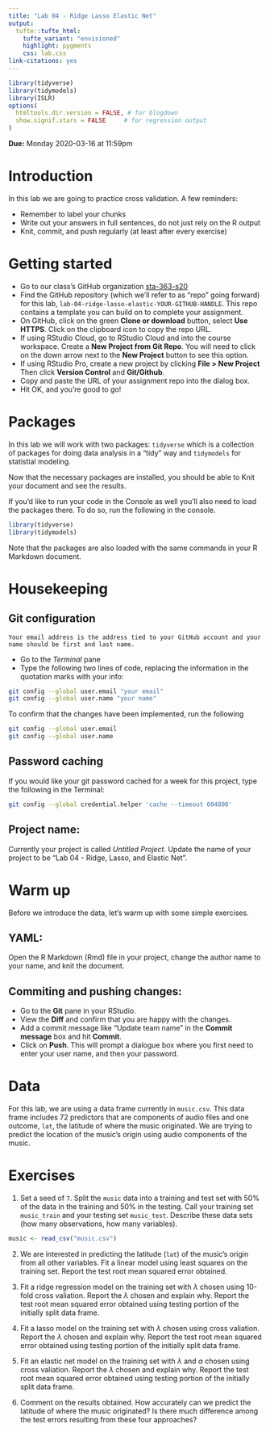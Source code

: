 ```yaml
---
title: "Lab 04 - Ridge Lasso Elastic Net"
output: 
  tufte::tufte_html:
    tufte_variant: "envisioned"
    highlight: pygments
    css: lab.css
link-citations: yes
---
```


```r
library(tidyverse)
library(tidymodels)
library(ISLR)
options(
  htmltools.dir.version = FALSE, # for blogdown
  show.signif.stars = FALSE     # for regression output
)
```

**Due:** Monday 2020-03-16 at 11:59pm

# Introduction

In this lab we are going to practice cross validation. A few reminders:

* Remember to label your chunks
* Write out your answers in full sentences, do not just rely on the R output
* Knit, commit, and push regularly (at least after every exercise)

# Getting started

- Go to our class's GitHub organization [sta-363-s20](https://github.com/sta-363-s20)
- Find the GitHub repository (which we'll refer to as "repo" going forward) for this lab, `lab-04-ridge-lasso-elastic-YOUR-GITHUB-HANDLE`. This repo contains a template you can build on to complete your assignment.
- On GitHub, click on the green **Clone or download** button, select **Use HTTPS**. Click on the clipboard icon to copy the repo URL.
- If using RStudio Cloud, go to RStudio Cloud and into the course workspace. Create a **New Project from Git Repo**. You will need to click on the down arrow next to the **New Project** button to see this option.
- If using RStudio Pro, create a new project by clicking **File > New Project** Then click **Version Control** and **Git/Github**.
- Copy and paste the URL of your assignment repo into the dialog box.
- Hit OK, and you're good to go!

# Packages

In this lab we will work with two packages: `tidyverse` which is a collection of packages for doing data analysis in a "tidy" way and `tidymodels` for statistial modeling.

Now that the necessary packages are installed, you should be able to Knit your document and see the results.

If you'd like to run your code in the Console as well you'll also need to load the packages there. To do so, run the following in the console. 

```r
library(tidyverse) 
library(tidymodels)
```

Note that the packages are also loaded with the same commands in your R Markdown document.

# Housekeeping

## Git configuration

```marginfigure
Your email address is the address tied to your GitHub account and your name should be first and last name.
```

- Go to the *Terminal* pane
- Type the following two lines of code, replacing the information in the quotation marks with your info:

```bash
git config --global user.email "your email"
git config --global user.name "your name"
```

To confirm that the changes have been implemented, run the following

```bash
git config --global user.email
git config --global user.name
```

## Password caching

If you would like your git password cached for a week for this project, type the following in the Terminal:

```bash
git config --global credential.helper 'cache --timeout 604800'
```

## Project name: 

Currently your project is called *Untitled Project*. Update the name of your project to be "Lab 04 - Ridge, Lasso, and Elastic Net".

# Warm up

Before we introduce the data, let's warm up with some simple exercises.

## YAML: 

Open the R Markdown (Rmd) file in your project, change the author name to your name, and knit the document.

## Commiting and pushing changes:

- Go to the **Git** pane in your RStudio. 
- View the **Diff** and confirm that you are happy with the changes.
- Add a commit message like "Update team name" in the **Commit message** box and hit **Commit**.
- Click on **Push**. This will prompt a dialogue box where you first need to enter your user name, and then your password.

# Data

For this lab, we are using a data frame currently in `music.csv`. This data frame includes 72 predictors that are components of audio files and one outcome, `lat`, the latitude of where the music originated. We are trying to predict the location of the music's origin using audio components of the music.

# Exercises

1. Set a seed of `7`. Split the `music` data into a training and test set with 50% of the data in the training and 50% in the testing. Call your training set `music_train` and your testing set `music_test`. Describe these data sets (how many observations, how many variables).


```r
music <- read_csv("music.csv")
```


2. We are interested in predicting the latitude (`lat`) of the music's origin from all other variables. Fit a linear model using least squares on the training set. Report the test root mean squared error obtained.

3.  Fit a ridge regression model on the training set with $\lambda$ chosen using 10-fold cross valiation. Report the $\lambda$ chosen and explain why. Report the test root mean squared error obtained using testing portion of the initially split data frame.


4. Fit a lasso model on the training set with $\lambda$ chosen using cross valiation. Report the $\lambda$ chosen and explain why. Report the test root mean squared error obtained using testing portion of the initially split data frame.


5. Fit an elastic net model on the training set with $\lambda$ and $\alpha$ chosen using cross valiation. Report the $\lambda$ chosen and explain why. Report the test root mean squared error obtained using testing portion of the initially split data frame.


6. Comment on the results obtained. How accurately can we predict the latitude of where the music originated? Is there much difference among the test errors resulting from these four approaches?
